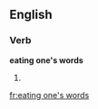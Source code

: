 ==English==

===Verb===
'''eating one's words'''

# {{present participle of|[[eat one's words]]}}

[[fr:eating one's words]]